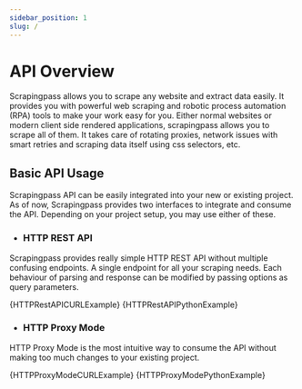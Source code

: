 ```yaml
---
sidebar_position: 1
slug: /
---
```



# API Overview

Scrapingpass allows you to scrape any website and extract data easily. It provides you with powerful web scraping and robotic process automation (RPA) tools to make your work easy for you. Either normal websites or modern client side rendered applications, scrapingpass allows you to scrape all of them. It takes care of rotating proxies, network issues with smart retries and scraping data itself using css selectors, etc.

## Basic API Usage

Scrapingpass API can be easily integrated into your new or existing project. As of now, Scrapingpass provides two interfaces to integrate and consume the API. Depending on your project setup, you may use either of these.

- ### HTTP REST API

Scrapingpass provides really simple HTTP REST API without multiple confusing endpoints. A single endpoint for all your scraping needs. Each behaviour of parsing and response can be modified by passing options as query parameters.

<Tabs>
    <TabItem value="curl" label="cURL" default>
        <CodeBlock className="language-shell">{HTTPRestAPICURLExample}</CodeBlock>
    </TabItem>
    <TabItem value="python" label="Python">
        <CodeBlock className="language-python">{HTTPRestAPIPythonExample}</CodeBlock>
    </TabItem>
</Tabs>

- ### HTTP Proxy Mode

HTTP Proxy Mode is the most intuitive way to consume the API without making too much changes to your existing project. 

<Tabs>
    <TabItem value="curl" label="cURL" default>
        <CodeBlock className="language-shell">{HTTPProxyModeCURLExample}</CodeBlock>
    </TabItem>
    <TabItem value="python" label="Python">
        <CodeBlock className="language-python">{HTTPProxyModePythonExample}</CodeBlock>
    </TabItem>
</Tabs>
